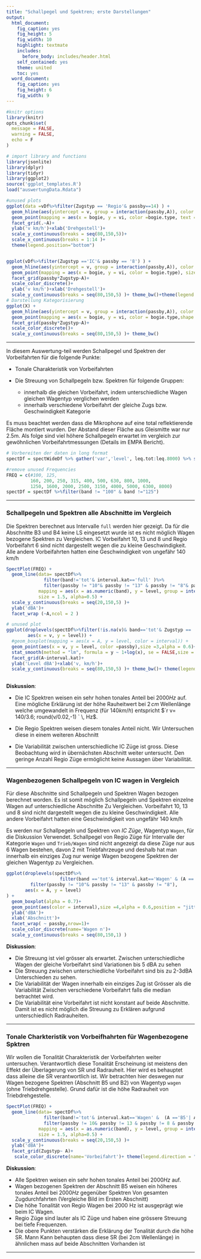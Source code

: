 ```yaml
---
title: "Schallpegel und Spektren; erste Darstellungen"
output:
  html_document:
    fig_caption: yes
    fig_height: 5
    fig_width: 10
    highlight: textmate
    includes:
      before_body: includes/header.html
    self_contained: yes
    theme: united
    toc: yes
  word_document:
    fig_caption: yes
    fig_height: 6
    fig_width: 9
---
```

```r
#knitr options
library(knitr)
opts_chunk$set(
  message = FALSE, 
  warning = FALSE,
  echo = F
)

# import library and functions
library(jsonlite)
library(dplyr)
library(tidyr)
library(ggplot2)
source('ggplot_templates.R')
load("auswertungData.Rdata")
```


```r
#unused plots 
ggplot(data =vDf%>%filter(Zugstyp == 'Regio'& passby==14) ) +
  geom_hline(aes(yintercept = v, group = interaction(passby,A)), color = 'blue', alpha = 0.7, size = 2)+
  geom_point(mapping = aes(x = bogie, y = vi, color =bogie.type, text =bogie.type), size = 3)+
  facet_grid(.~A)+
  ylab('v km/h')+xlab('Drehgestell')+
  scale_y_continuous(breaks = seq(80,150,5))+
  scale_x_continuous(breaks = 1:14 )+
  theme(legend.position="bottom")


ggplot(vDf%>%filter(Zugstyp =='IC'& passby == '8') ) +
  geom_hline(aes(yintercept = v, group = interaction(passby,A)), color = 'blue', alpha = 0.7, size = 2)+
  geom_point(mapping = aes(x = bogie, y = vi, color = bogie.type), size = 3)+
  facet_grid(passby*Zugstyp~A)+
  scale_color_discrete()+
  ylab('v km/h')+xlab('Drehgestell')+
  scale_y_continuous(breaks = seq(80,150,5) )+ theme_bw()+theme(legend.position="bottom")
# Darstellung Kategorisierung
ggplot(X) +
  geom_hline(aes(yintercept = v, group = interaction(passby,A)), color = 'blue', alpha = 0.7, lw = 2)+
  geom_point(mapping = aes(x = bogie, y = vi, color = bogie.type,shape = interval.kat), size = 4)+
  facet_grid(passby*Zugstyp~A)+
  scale_color_discrete()+
  scale_y_continuous(breaks = seq(80,150,5) )+ theme_bw()

```

----

In diesem Auswertung-teil werden Schallpegel und Spektren der Vorbeifahrten  für die folgende Punkte:

- Tonale Charakteristik von Vorbeifahrten

- Die Streuung von Schallpegeln bzw. Spektren für folgende Gruppen:

    - innerhalb die gleichen Vorbeifahrt, indem unterschiedliche Wagen gleichen Wagentyp verglichen werden
    - innerhalb verschiedene Vorbeifahrt der gleiche Zugs bzw. Geschwindigkeit Kategorie

Es muss beachtet werden dass die Mikrophone auf eine total reflektierende Fläche montiert wurden. Der Abstand dieser Fläche aus Gleismitte war nur 2.5m. Als folge sind viel höhere Schallpegeln erwartet im vergleich zur gewöhnlichen Vorbeifahrtmessungen (Details im EMPA Bericht).


```r
# Vorbereiten der daten in long format
spectDf = spectWideDf %>% gather('var','level', leq.tot:leq.8000) %>% separate(var , c('var','band'))

#remove unused Frequencies
FREQ = c(#100, 125,
         160, 200, 250, 315, 400, 500, 630, 800, 1000,
         1250, 1600, 2000, 2500, 3150, 4000, 5000, 6300, 8000)
spectDf = spectDf %>%filter(band != "100" & band !="125")

```

----

### Schallpegeln und Spektren alle Abschnitte im Vergleich

Die Spektren berechnet aus Intervalle `full`  werden hier gezeigt. Da für die Abschnitte B3 und B4 keine LS eingesetzt wurde ist es nicht möglich Wagen bezogene Spektren zu Vergleichen.  IC Vorbeifahrt  10, 13 und 8 und Regio Vorbeifahrt 6 sind nicht dargestellt wegen die zu kleine Geschwindigkeit. Alle andere Vorbeifahrten hatten eine Geschwindigkeit von ungefähr 140 km/h 

```r
SpectPlot(FREQ) + 
  geom_line(data= spectDf%>%
              filter(band!='tot'& interval.kat=='full' )%>%
              filter(passby != "10"& passby != "13" & passby != "8"& passby != "6"),
            mapping = aes(x = as.numeric(band), y = level, group = interaction(passby, A, interval, var), color = Zugstyp ),
            size = 1.5, alpha=0.5) +
  scale_y_continuous(breaks = seq(20,150,5) )+
  ylab('dBA')+
  facet_wrap (~A,ncol = 2 )

```
<!--
## Leq vs. Geschwindigkeit für  IC Züghe

Für IC Züghe sind genügende Schallpegel berechnetworden um sinnvoll eine  regression der Level Gegnüber die geschwindigkeit darzustellen. Die Frage die man beantworten will ist :

`Ist die Variabilität erklart aus die Geschwindigkeitunterschiede?`

Die Antwort ist`nein` und war  schon in Früheren Abbildungen zu raten. Die nächste Graphik, wo Leq Werte gegen die Geschwindigkeit dargestellt werden, versucht die Frage genauer zu bentworten.

Man erwartet zunehmender Leq mit zunehmender Geschwindigkeit ($leq \propto log_{10}v$).
-->

```r
# unused plot
ggplot(droplevels(spectDf%>%filter(!is.na(v)& band=='tot'& Zugstyp == 'IC')),
        aes(x = v, y = level)) + 
  #geom_boxplot(mapping = aes(x = A, y = level, color = interval)) +
  geom_point(aes(x = v, y = level, color =passby),size =3,alpha = 0.6)+
  stat_smooth(method = "lm", formula = y ~ 1+log(x), se = FALSE,size = 1,alpha = 0.5)+
  facet_grid(A~interval.kat)+
  ylab('Level dBA')+xlab('v, km/h')+
  scale_y_continuous(breaks = seq(80,150,5) )+ theme_bw()+ theme(legend.position="bottom")
  
```
  **Diskussion**:
  
  - Die  IC Spektren weisen ein sehr hohen tonales Anteil bei $2000 Hz$ auf. Eine mögliche Erklärung ist der höhe Rauheitwert bei $2\,cm$ Wellenlänge welche umgewandelt in Frequenz (für $140 km/h$) entspricht $`r v= 140/3.6; round(v/0.02,-1) ` \, Hz$.
  
   - Die  Regio Spektren weisen diesem tonales Anteil nicht. Wir Untersuchen diese in einem weiteren Abschnitt
  
  -  Die Variabilität zwischen unterschiedliche IC Züge ist gross. Diese Beobachtung wird in übernächsten Abschnitt weiter untersucht. Den geringe Anzahl Regio Züge ermöglicht keine Aussagen über Variabilität. 

----

###  Wagenbezogenen Schallpegeln von IC wagen in Vergleich

Für diese Abschnitte sind Schallpegeln und Spektren Wagen bezogen berechnet worden. Es ist somit möglich Schallpegeln und Spektren einzelne Wagen auf unterschiedliche Abschnitte Zu Vergleichen. Vorbeifahrt  10, 13 und 8 sind nicht dargestellt wegen die zu kleine Geschwindigkeit. Alle andere Vorbeifahrt hatten eine Geschwindigkeit von ungefähr 140 km/h 

Es werden nur Schallpegeln und Spektren von  *IC Züge*,  Wagentyp `Wagen`, für die Diskussion Verwendet. Schallpegel von Regio Züge für Intervalle der Kategorie `Wagen` und `Trieb/Wagen` sind nicht angezeigt da diese Züge nur aus 6 Wagen bestehen, davon 2 mit Triebfahrzeuge und deshalb hat man innerhalb ein einziges Zug nur wenige Wagen bezogene Spektren der gleichen Wagentyp zu Vergleichen. 


```r
ggplot(droplevels(spectDf%>%
                    filter(band =='tot'& interval.kat=='Wagen' & (A =='B5'| A=='B2') & Zugstyp == 'IC' ))%>%
         filter(passby != "10"& passby != "13" & passby != "8"),
       aes(x = A, y = level)
) +
  geom_boxplot(alpha = 0.7)+
  geom_point(aes(color = interval),size =4,alpha = 0.6,position = "jitter")+
  ylab('dBA')+
  xlab('Abschnitt')+
  facet_wrap( ~ passby,nrow=1)+
  scale_color_discrete(name='Wagen n')+
  scale_y_continuous(breaks = seq(80,150,1) )
```

  **Diskussion**:
  
  - Die Streuung ist viel grösser als erwartet. Zwischen unterschiedliche Wagen der gleiche Vorbeifahrt sind Variationen bis 5 dBA zu sehen
  - Die Streuung zwischen unterschiedliche Vorbeifahrt  sind bis zu 2-3dBA Unterschieden zu sehen.
  - Die Variabilität der Wagen innerhalb ein einziges Zug ist Grösser als die Variabilität Zwischen verschiedene Vorbeifahrt falls die median betrachtet wird.
  - Die Variabilität eine Vorbeifahrt ist nicht konstant  auf beide Abschnitte. Damit ist es nicht möglich die Streuung zu Erklären aufgrund unterschiedlich Radrauheiten. 

----

### Tonale Charkteristik von Vorbeifhahrten für Wagenbezogene Spktren

Wir wollen die Tonalität Charakteristik der Vorbeifahrten weiter untersuchen. Verantwortlich diese Tonalität Erscheinung ist meistens den Effekt der Überlagerung von SR und Radrauheit. Hier wird es behauptet dass alleine die SR verantwortlich ist. Wir betrachten hier deswegen nur Wagen bezogene Spektren (Abschnitt B5 und B2) von  Wagentyp `wagen` (ohne Triebdrehgestelle). Grund dafür ist die höhe Radrauheit von Triebdrehgestelle.


```r
SpectPlot(FREQ) + 
  geom_line(data= spectDf%>%
              filter(band!='tot'& interval.kat=='Wagen' &  (A =='B5'| A=='B2')  )%>%
              filter(passby != 10& passby != 13 & passby != 8 & passby != 6),
            mapping = aes(x = as.numeric(band), y = level, group = interaction(passby, A, interval, var), color = passby ),
            size = 1.5, alpha=0.5) +
  scale_y_continuous(breaks = seq(20,150,5) )+
  ylab('dBA')+
  facet_grid(Zugstyp~ A)+
   scale_color_discrete(name='Vorbeifahrt')+ theme(legend.direction = "horizontal")

```

  **Diskussion**:
  
  - Alle Spektren weisen ein sehr hohen tonales Anteil bei $2000 Hz$ auf.
  - Wagen bezogenen Spektren der Abschnitt B5  weisen ein höheres tonales Anteil bei $2000 Hz$  gegenüber Spektren Von gesamten Zugdurchfahrten (Vergleiche Bild im Ersten Abschnitt)
  - Die höhe Tonalität von Regio Wagen bei 2000 Hz ist ausgeprägt wie beim IC Wagen.
  - Regio Züge sind lauter als IC Züge und haben eine grössere Streuung bei tiefe Frequenzen.
  -  Die obere Punkten verstärken die Erklärung der Tonalität durch die höhe SR. Mann Kann behaupten dass diese SR (bei 2cm Wellenlänge) in ähnlichen mass auf beide Abschnitten Vorhanden ist 

----



